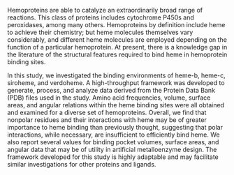 Hemoproteins are able to catalyze an extraordinarily broad range of reactions. This class of proteins includes cytochrome P450s and peroxidases, among many others. Hemoproteins by definition include heme to achieve their chemistry; but heme molecules themselves vary considerably, and different heme molecules are employed depending on the function of a particular hemoprotein. At present, there is a knowledge gap in the literature of the structural features required to bind heme in hemoprotein binding sites.

In this study, we investigated the binding environments of heme-b, heme-c, siroheme, and verdoheme. A high-throughput framework was developed to generate, process, and analyze data derived from the Protein Data Bank (PDB) files used in the study. Amino acid frequencies, volume, surface areas, and angular relations within the heme binding sites were all obtained and examined for a diverse set of hemoproteins. Overall, we find that nonpolar residues and their interactions with heme may be of greater importance to heme binding than previously thought, suggesting that polar interactions, while necessary, are insufficient to efficiently bind heme. We also report several values for binding pocket volumes, surface areas, and angular data that may be of utility in artificial metalloenzyme design. The framework developed for this study is highly adaptable and may facilitate similar investigations for other proteins and ligands.